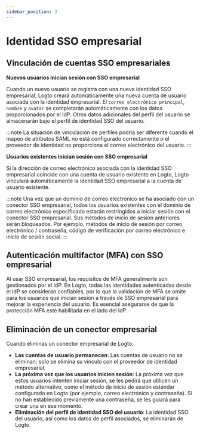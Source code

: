 ```yaml
---
sidebar_position: 3
---
```


# Identidad SSO empresarial

## Vinculación de cuentas SSO empresariales

**Nuevos usuarios inician sesión con SSO empresarial**

Cuando un nuevo usuario se registra con una nueva identidad SSO empresarial, Logto creará automáticamente una nueva cuenta de usuario asociada con la identidad empresarial. El `correo electrónico principal`, `nombre` y `avatar` se completarán automáticamente con los datos proporcionados por el IdP. Otros datos adicionales del perfil del usuario se almacenarán bajo el perfil de identidad SSO del usuario.

:::note
La situación de vinculación de perfiles podría ser diferente cuando el mapeo de atributos SAML no está configurado correctamente o el proveedor de identidad no proporciona el correo electrónico del usuario.
:::

**Usuarios existentes inician sesión con SSO empresarial**

Si la dirección de correo electrónico asociada con la identidad SSO empresarial coincide con una cuenta de usuario existente en Logto, Logto vinculará automáticamente la identidad SSO empresarial a la cuenta de usuario existente.

:::note
Una vez que un dominio de correo electrónico se ha asociado con un conector SSO empresarial, todos los usuarios existentes con el dominio de correo electrónico especificado estarán restringidos a iniciar sesión con el conector SSO empresarial. Sus métodos de inicio de sesión anteriores serán bloqueados. Por ejemplo, métodos de inicio de sesión por correo electrónico / contraseña, código de verificación por correo electrónico e inicio de sesión social.
:::

## Autenticación multifactor (MFA) con SSO empresarial

Al usar SSO empresarial, los requisitos de MFA generalmente son gestionados por el IdP. En Logto, todas las identidades autenticadas desde el IdP se consideran confiables, por lo que la validación de MFA se omite para los usuarios que inician sesión a través de SSO empresarial para mejorar la experiencia del usuario. Es esencial asegurarse de que la protección MFA esté habilitada en el lado del IdP.

## Eliminación de un conector empresarial

Cuando eliminas un conector empresarial de Logto:

- **Las cuentas de usuario permanecen**: Las cuentas de usuario no se eliminan; solo se elimina su vínculo con el proveedor de identidad empresarial.
- **La próxima vez que los usuarios inicien sesión**: La próxima vez que estos usuarios intenten iniciar sesión, se les pedirá que utilicen un método alternativo, como el método de inicio de sesión estándar configurado en Logto (por ejemplo, correo electrónico y contraseña). Si no han establecido previamente una contraseña, se les guiará para crear una en ese momento.
- **Eliminación del perfil de identidad SSO del usuario**: La identidad SSO del usuario, así como los datos de perfil asociados, se eliminarán de Logto.
